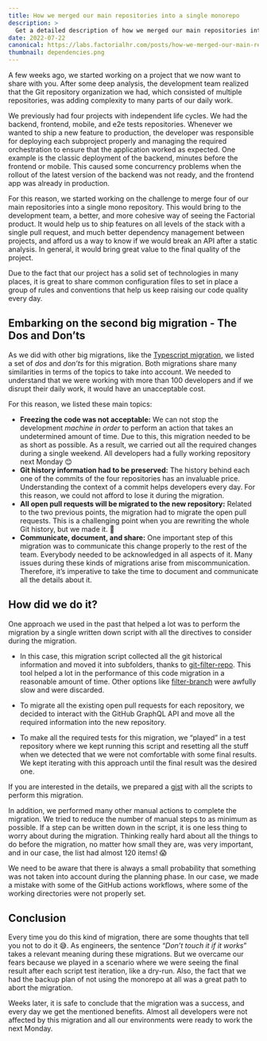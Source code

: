 ```yaml
---
title: How we merged our main repositories into a single monorepo
description: >
  Get a detailed description of how we merged our main repositories into a single monorepo - the reasons, considerations, dos and don’ts, challenges, and wins.
date: 2022-07-22
canonical: https://labs.factorialhr.com/posts/how-we-merged-our-main-repositories-into-a-single-monorepo
thumbnail: dependencies.png
---
```


A few weeks ago, we started working on a project that we now want to share with you. After some deep analysis, the development team realized that the Git repository organization we had, which consisted of multiple repositories, was adding complexity to many parts of our daily work.

We previously had four projects with independent life cycles. We had the backend, frontend, mobile, and e2e tests repositories. Whenever we wanted to ship a new feature to production, the developer was responsible for deploying each subproject properly and managing the required orchestration to ensure that the application worked as expected. One example is the classic deployment of the backend, minutes before the frontend or mobile. This caused some concurrency problems when the rollout of the latest version of the backend was not ready, and the frontend app was already in production.

For this reason, we started working on the challenge to merge four of our main repositories into a single mono repository. This would bring to the development team, a better, and more cohesive way of seeing the Factorial product. It would help us to ship features on all levels of the stack with a single pull request, and much better dependency management between projects, and afford us a way to know if we would break an API after a static analysis. In general, it would bring great value to the final quality of the project.

Due to the fact that our project has a solid set of technologies in many places, it is great to share common configuration files to set in place a group of rules and conventions that help us keep raising our code quality every day.

## Embarking on the second big migration - The Dos and Don’ts

As we did with other big migrations, like the [Typescript migration](https://labs.factorialhr.com/posts/how-we-migrated-400k-lines-of-code-from-flow-to-typescript), we listed a set of *dos* and *don’ts* for this migration. Both migrations share many similarities in terms of the topics to take into account. We needed to understand that we were working with more than 100 developers and if we disrupt their daily work, it would have an unacceptable cost.

For this reason, we listed these main topics:

- **Freezing the code was not acceptable:** We can not stop the development *machine in order* to perform an action that takes an undetermined amount of time. Due to this, this migration needed to be as short as possible. As a result, we carried out all the required changes during a single weekend. All developers had a fully working repository next Monday 😊
- **Git history information had to be preserved:** The history behind each one of the commits of the four repositories has an invaluable price. Understanding the context of a commit helps developers every day. For this reason, we could not afford to lose it during the migration.
- **All open pull requests will be migrated to the new repository:** Related to the two previous points, the migration had to migrate the open pull requests. This is a challenging point when you are rewriting the whole Git history, but we made it. 💪
- **Communicate, document, and share:** One important step of this migration was to communicate this change properly to the rest of the team. Everybody needed to be acknowledged in all aspects of it. Many issues during these kinds of migrations arise from miscommunication. Therefore, it’s imperative to take the time to document and communicate all the details about it.

## How did we do it?

One approach we used in the past that helped a lot was to perform the migration by a single written down script with all the directives to consider during the migration.

- In this case, this migration script collected all the git historical information and moved it into subfolders, thanks to [git-filter-repo](https://github.com/newren/git-filter-repo). This tool helped a lot in the performance of this code migration in a reasonable amount of time. Other options like [filter-branch](https://git-scm.com/docs/git-filter-branch) were awfully slow and were discarded.

- To migrate all the existing open pull requests for each repository, we decided to interact with the GitHub GraphQL API and move all the required information into the new repository.

- To make all the required tests for this migration, we “played” in a test repository where we kept running this script and resetting all the stuff when we detected that we were not comfortable with some final results. We kept iterating with this approach until the final result was the desired one.

If you are interested in the details, we prepared a [gist](https://gist.github.com/fcsonline/6f04319b1d7b99a09eb842f7e14aa063) with all the scripts to perform this migration.

In addition, we performed many other manual actions to complete the migration. We tried to reduce the number of manual steps to as minimum as possible. If a step can be written down in the script, it is one less thing to worry about during the migration. Thinking really hard about all the things to do before the migration, no matter how small they are, was very important, and in our case, the list had almost 120 items! 😱

We need to be aware that there is always a small probability that something was not taken into account during the planning phase. In our case, we made a mistake with some of the GitHub actions workflows, where some of the working directories were not properly set.

## Conclusion

Every time you do this kind of migration, there are some thoughts that tell you not to do it 😅. As engineers, the sentence “*Don’t touch it if it works*” takes a relevant meaning during these migrations. But we overcame our fears because we played in a scenario where we were seeing the final result after each script test iteration, like a dry-run. Also, the fact that we had the backup plan of not using the monorepo at all was a great path to abort the migration.

Weeks later, it is safe to conclude that the migration was a success, and every day we get the mentioned benefits. Almost all developers were not affected by this migration and all our environments were ready to work the next Monday.
